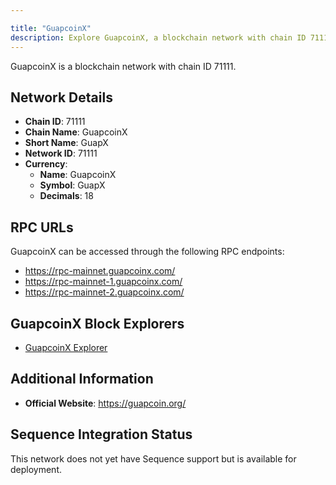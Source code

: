 ```yaml
---

title: "GuapcoinX"
description: Explore GuapcoinX, a blockchain network with chain ID 71111. Learn about its native currency, GuapcoinX, and how to interact with the network.
---
```




GuapcoinX is a blockchain network with chain ID 71111.

## Network Details

- **Chain ID**: 71111
- **Chain Name**: GuapcoinX
- **Short Name**: GuapX
- **Network ID**: 71111
- **Currency**: 
  - **Name**: GuapcoinX
  - **Symbol**: GuapX
  - **Decimals**: 18

## RPC URLs

GuapcoinX can be accessed through the following RPC endpoints:

- https://rpc-mainnet.guapcoinx.com/
- https://rpc-mainnet-1.guapcoinx.com/
- https://rpc-mainnet-2.guapcoinx.com/

## GuapcoinX Block Explorers

- [GuapcoinX Explorer](http://explorer.guapcoinx.com)

## Additional Information

- **Official Website**: https://guapcoin.org/

## Sequence Integration Status

This network does not yet have Sequence support but is available for deployment.
